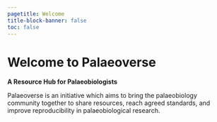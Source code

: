 ```yaml
---
pagetitle: Welcome
title-block-banner: false
toc: false
---
```


# Welcome to Palaeoverse {.center-h1}

::: center
**A Resource Hub for Palaeobiologists**

Palaeoverse is an initiative which aims to bring the palaeobiology community together to share resources, reach agreed standards, and improve reproducibility in palaeobiological research.
:::
